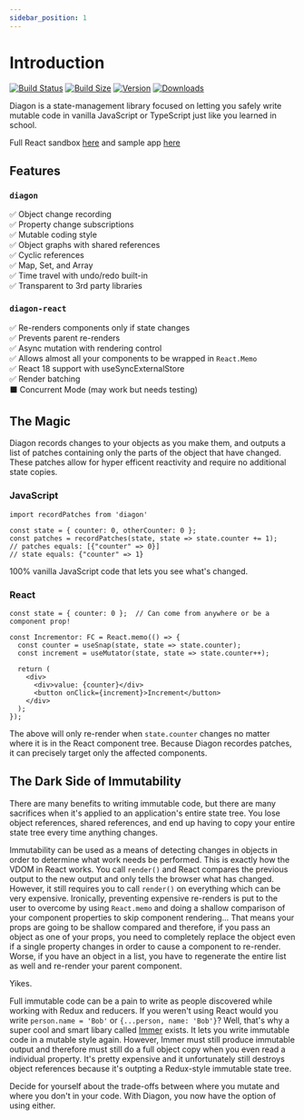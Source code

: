 ```yaml
---
sidebar_position: 1
---
```


# Introduction

[![Build Status](https://img.shields.io/github/workflow/status/akutruff/diagon/tests?style=flat&colorA=2B323B&colorB=1e2329)](https://github.com/akutruff/diagon/actions?query=workflow%3Atest)
[![Build Size](https://img.shields.io/bundlephobia/minzip/diagon?label=bundle%20size&style=flat&colorA=2B323B&colorB=1e2329)](https://bundlephobia.com/result?p=diagon)
[![Version](https://img.shields.io/npm/v/diagon?style=flat&colorA=2B323B&colorB=1e2329)](https://www.npmjs.com/package/diagon)
[![Downloads](https://img.shields.io/npm/dt/diagon.svg?style=flat&colorA=2B323B&colorB=1e2329)](https://www.npmjs.com/package/diagon)

Diagon is a state-management library focused on letting you safely write mutable code in vanilla JavaScript or TypeScript just like you learned in school.

Full React sandbox [here](https://stackblitz.com/github/akutruff/diagon/tree/master/apps/demo) and sample app [here](https://akutruff.github.io/diagon)

## Features

### `diagon`

✅ Object change recording  
✅ Property change subscriptions  
✅ Mutable coding style  
✅ Object graphs with shared references  
✅ Cyclic references  
✅ Map, Set, and Array  
✅ Time travel with undo/redo built-in  
✅ Transparent to 3rd party libraries        

### `diagon-react`

✅ Re-renders components only if state changes  
✅ Prevents parent re-renders  
✅ Async mutation with rendering control  
✅ Allows almost all your components to be wrapped in `React.Memo`  
✅ React 18 support with useSyncExternalStore  
✅ Render batching  
⬛ Concurrent Mode (may work but needs testing)  

## The Magic

Diagon records changes to your objects as you make them, and outputs a list of patches containing only the parts of the object that have changed. These patches allow for hyper efficent reactivity and require no additional state copies.  

### JavaScript
```tsx
import recordPatches from 'diagon'

const state = { counter: 0, otherCounter: 0 };
const patches = recordPatches(state, state => state.counter += 1);
// patches equals: [{"counter" => 0}]
// state equals: {"counter" => 1}
```

100% vanilla JavaScript code that lets you see what's changed.

### React

```tsx
const state = { counter: 0 };  // Can come from anywhere or be a component prop!

const Incrementor: FC = React.memo(() => {
  const counter = useSnap(state, state => state.counter);
  const increment = useMutator(state, state => state.counter++);

  return (
    <div>
      <div>value: {counter}</div>
      <button onClick={increment}>Increment</button>
    </div>
  );
});
```

The above will only re-render when `state.counter` changes no matter where it is in the React component tree.  Because Diagon recordes patches, it can precisely target only the affected components.

## The Dark Side of Immutability

There are many benefits to writing immutable code, but there are many sacrifices when it's applied to an application's entire state tree.  You lose object references, shared references, and end up having to copy your entire state tree every time anything changes.  

Immutability can be used as a means of detecting changes in objects in order to determine what work needs be performed.  This is exactly how the VDOM in React works.  You call `render()` and React compares the previous output to the new output and only tells the browser what has changed.  However, it still requires you to call `render()` on everything which can be very expensive.  Ironically, preventing expensive re-renders is put to the user to overcome by using `React.memo` and doing a shallow comparison of your component properties to skip component rendering... That means your props are going to be shallow compared and therefore, if you pass an object as one of your props, you need to completely replace the object even if a single property changes in order to cause a component to re-render.  Worse, if you have an object in a list, you have to regenerate the entire list as well and re-render your parent component.  

Yikes.  

Full immutable code can be a pain to write as people discovered while working with Redux and reducers.  If you weren't using React would you write `person.name = 'Bob'` or `{...person, name: 'Bob'}`?  Well, that's why a super cool and smart libary called [Immer](https://github.com/immerjs/immer) exists.   It lets you write immutable code in a mutable style again.  However, Immer must still produce immutable output and therefore must still do a full object copy when you even read a individual property.  It's pretty expensive and it unfortunately still destroys object references because it's outpting a Redux-style immutable state tree.

Decide for yourself about the trade-offs between where you mutate and where you don't in your code.  With Diagon, you now have the option of using either.